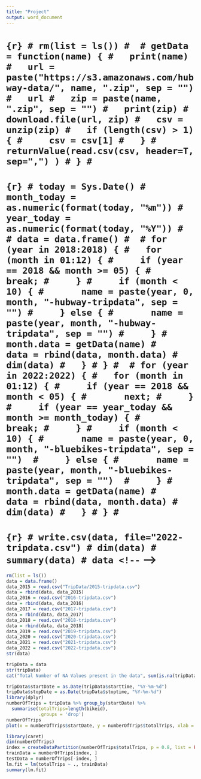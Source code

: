 ```yaml
---
title: "Project"
output: word_document
---
```


# ```{r}
# rm(list = ls())
# 
# getData = function(name) {
#   print(name)
#   url = paste("https://s3.amazonaws.com/hubway-data/", name, ".zip", sep = "")
#   url
#   zip = paste(name, ".zip", sep = "")
#   print(zip)
#   download.file(url, zip)
#   csv = unzip(zip)
#   if (length(csv) > 1) {
#     csv = csv[1]
#   }
#   returnValue(read.csv(csv, header=T, sep=",") )
# }
# ```
# 
# 
# ```{r}
# today = Sys.Date()
# month_today = as.numeric(format(today, "%m"))
# year_today = as.numeric(format(today, "%Y"))
# 
# data = data.frame()
# 
# for (year in 2018:2018) {
#   for (month in 01:12) {
#     if (year == 2018 && month >= 05) {
#       break;
#     }
#     if (month < 10) {
#       name = paste(year, 0, month, "-hubway-tripdata", sep = "")
#     } else {
#       name = paste(year, month, "-hubway-tripdata", sep = "")
#     }
#     month.data = getData(name)
#     data = rbind(data, month.data)
#     dim(data)
#   }
# }
# 
# for (year in 2022:2022) {
#   for (month in 01:12) {
#     if (year == 2018 && month < 05) {
#       next;
#     }
#     if (year == year_today && month >= month_today) {
#       break;
#     }
#     if (month < 10) {
#       name = paste(year, 0, month, "-bluebikes-tripdata", sep = "") 
#     } else {
#       name = paste(year, month, "-bluebikes-tripdata", sep = "") 
#     }
#     month.data = getData(name)
#     data = rbind(data, month.data)
#     dim(data)
#   }
# }
# ```
# ```{r}
# write.csv(data, file="2022-tripdata.csv")
# dim(data)
# summary(data)
# data
<!-- ``` -->

```r
rm(list = ls())
data = data.frame()
data_2015 = read.csv("TripData/2015-tripdata.csv")
data = rbind(data, data_2015)
data_2016 = read.csv("2016-tripdata.csv")
data = rbind(data, data_2016)
data_2017 = read.csv("2017-tripdata.csv")
data = rbind(data, data_2017)
data_2018 = read.csv("2018-tripdata.csv")
data = rbind(data, data_2018)
data_2019 = read.csv("2019-tripdata.csv")
data_2020 = read.csv("2020-tripdata.csv")
data_2021 = read.csv("2021-tripdata.csv")
data_2022 = read.csv("2022-tripdata.csv")
str(data)
```

```r
tripData = data
str(tripData)
cat("Total Number of NA Values present in the data", sum(is.na(tripData)))
```


```r
tripData$startDate = as.Date(tripData$starttime, "%Y-%m-%d")
tripData$stopDate = as.Date(tripData$stoptime, "%Y-%m-%d")
library(dplyr)
numberOfTrips = tripData %>% group_by(startDate) %>% 
  summarise(totalTrips=length(bikeid),
            .groups = 'drop')
numberOfTrips
plot(x = numberOfTrips$startDate, y = numberOfTrips$totalTrips, xlab = "Month of the Year", ylab = "Total Number of Trips", type = "l", main = "2019 Date Vs Number of Trips")
```


```r
library(caret)
dim(numberOfTrips)
index = createDataPartition(numberOfTrips$totalTrips, p = 0.8, list = FALSE)
trainData = numberOfTrips[index, ]
testData = numberOfTrips[-index, ]
lm.fit = lm(totalTrips ~ ., trainData)
summary(lm.fit)
```



